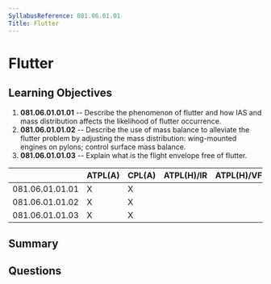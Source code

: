 ```yaml
---
SyllabusReference: 081.06.01.01
Title: Flutter
---
```


# Flutter

## Learning Objectives

1. **081.06.01.01.01** -- Describe the phenomenon of flutter and how IAS and
   mass distribution affects the likelihood of flutter occurrence.
2. **081.06.01.01.02** -- Describe the use of mass balance to alleviate the
   flutter problem by adjusting the mass distribution: wing-mounted engines on
   pylons; control surface mass balance.
3. **081.06.01.01.03** -- Explain what is the flight envelope free of flutter.

|                 | ATPL(A) | CPL(A) | ATPL(H)/IR | ATPL(H)/VFR | CPL(H) | IR  | CBIR(A) |
| --------------- | ------- | ------ | ---------- | ----------- | ------ | --- | ------- |
| 081.06.01.01.01 | X       | X      |            |             |        |     |         |
| 081.06.01.01.02 | X       | X      |            |             |        |     |         |
| 081.06.01.01.03 | X       | X      |            |             |        |     |         |

## Summary

## Questions

